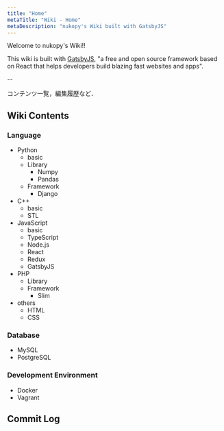 ```yaml
---
title: "Home"
metaTitle: "Wiki - Home"
metaDescription: "nukopy's Wiki built with GatsbyJS"
---
```



Welcome to nukopy's Wiki!!

This wiki is built with [GatsbyJS](https://www.gatsbyjs.org/), "a free and open source framework based on React that helps developers build blazing fast websites and apps".

--

コンテンツ一覧，編集履歴など．

## Wiki Contents

<!-- <TableOfContents />  -->

### Language

- Python
  - basic
  - Library
    - Numpy
    - Pandas
  - Framework
    - Django
- C++
  - basic
  - STL
- JavaScript
  - basic
  - TypeScript
  - Node.js
  - React
  - Redux
  - GatsbyJS
- PHP
  - Library
  - Framework
    - Slim
- others
  - HTML
  - CSS

### Database

- MySQL
- PostgreSQL

### Development Environment

- Docker
- Vagrant

## Commit Log

<CommitLog />
